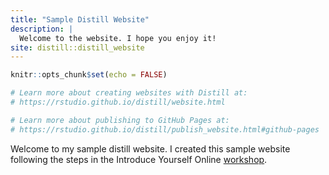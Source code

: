 ```yaml
---
title: "Sample Distill Website"
description: |
  Welcome to the website. I hope you enjoy it!
site: distill::distill_website
---
```


```r
knitr::opts_chunk$set(echo = FALSE)

# Learn more about creating websites with Distill at:
# https://rstudio.github.io/distill/website.html

# Learn more about publishing to GitHub Pages at:
# https://rstudio.github.io/distill/publish_website.html#github-pages

```

Welcome to my sample distill website. I created this sample website following the steps in the Introduce Yourself Online [workshop](https://iyo-rstudio-global.netlify.app/collection/day01/03-distill/).